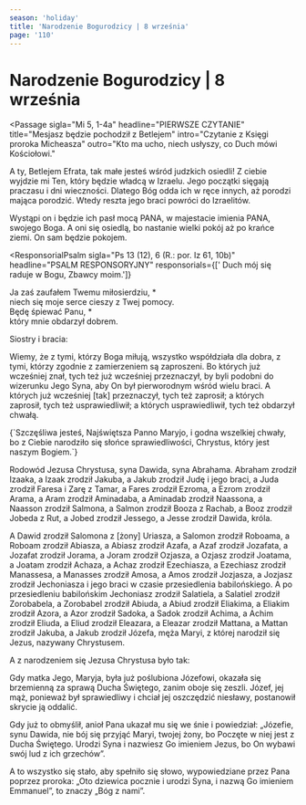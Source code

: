 ```yaml
---
season: 'holiday'
title: 'Narodzenie Bogurodzicy | 8 września'
page: '110'
---
```


# Narodzenie Bogurodzicy | 8 września

<Passage
sigla="Mi 5, 1-4a"
headline="PIERWSZE CZYTANIE"
title="Mesjasz będzie pochodził z Betlejem"
intro="Czytanie z Księgi proroka Micheasza"
outro="Kto ma ucho, niech usłyszy, co Duch mówi Kościołowi."
>
<p>A ty, Betlejem Efrata, tak małe jesteś wśród judzkich osiedli! Z ciebie wyjdzie mi Ten, który będzie władcą w Izraelu. Jego początki sięgają praczasu i dni wieczności. Dlatego Bóg odda ich w ręce innych, aż porodzi mająca porodzić. Wtedy reszta jego braci powróci do Izraelitów.</p>
<p>Wystąpi on i będzie ich pasł mocą PANA, w majestacie imienia PANA, swojego Boga. A oni się osiedlą, bo nastanie wielki pokój aż po krańce ziemi. On sam będzie pokojem.</p>
</Passage>

<ResponsorialPsalm
sigla="Ps 13 (12), 6 (R.: por. Iz 61, 10b)"
headline="PSALM RESPONSORYJNY"
responsorials={[' Duch mój się raduje w Bogu, Zbawcy moim.']}
>
<p>Ja zaś zaufałem Twemu miłosierdziu, *<br/>niech się moje serce cieszy z Twej pomocy.<br/>Będę śpiewać Panu, *<br/>który mnie obdarzył dobrem.</p>
</ResponsorialPsalm>
<Passage
sigla="Rz 8, 28-30"
headline="DRUGIE CZYTANIE"
title="Bóg współdziała z tymi, którzy Go miłują"
intro="Czytanie z Listu świętego Pawła Apostoła do Rzymian"
outro="Kto ma ucho, niech usłyszy, co Duch mówi Kościołowi."
>
<p>Siostry i bracia:</p>
<p>Wiemy, że z tymi, którzy Boga miłują, wszystko współdziała dla dobra, z tymi, którzy zgodnie z zamierzeniem są zaproszeni. Bo których już wcześniej znał, tych też już wcześniej przeznaczył, by byli podobni do wizerunku Jego Syna, aby On był pierworodnym wśród wielu braci. A których już wcześniej [tak] przeznaczył, tych też zaprosił; a których zaprosił, tych też usprawiedliwił; a których usprawiedliwił, tych też obdarzył chwałą.</p>
</Passage>
<Passage
sigla=""
headline="AKLAMACJA"
acclamation="Aklamacja: Alleluja, alleluja, alleluja."
>
{`Szczęśliwa jesteś, Najświętsza Panno Maryjo,
    i godna wszelkiej chwały,
    bo z Ciebie narodziło się słońce sprawiedliwości,
    Chrystus, który jest naszym Bogiem.`}
</Passage>
<Passage
sigla="Mt 1, 1-16. 18-23 (dłuższa), Mt 1, 18-23 (krótsza)"
headline="EWANGELIA"
title="Maryja poczęła Jezusa za sprawą Ducha Świętego"
intro=" Słowa Ewangelii według świętego Mateusza"
outro="Oto słowo Pańskie"
>
<p>Rodowód Jezusa Chrystusa, syna Dawida, syna Abrahama. Abraham zrodził Izaaka, a Izaak zrodził Jakuba, a Jakub zrodził Judę i jego braci, a Juda zrodził Faresa i Zarę z Tamar, a Fares zrodził Ezroma, a Ezrom zrodził Arama, a Aram zrodził Aminadaba, a Aminadab zrodził Naassona, a Naasson zrodził Salmona, a Salmon zrodził Booza z Rachab, a Booz zrodził Jobeda z Rut, a Jobed zrodził Jessego, a Jesse zrodził Dawida, króla.</p>
<p>A Dawid zrodził Salomona z [żony] Uriasza, a Salomon zrodził Roboama, a Roboam zrodził Abiasza, a Abiasz zrodził Azafa, a Azaf zrodził Jozafata, a Jozafat zrodził Jorama, a Joram zrodził Ozjasza, a Ozjasz zrodził Joatama, a Joatam zrodził Achaza, a Achaz zrodził Ezechiasza, a Ezechiasz zrodził Manassesa, a Manasses zrodził Amosa, a Amos zrodził Jozjasza, a Jozjasz zrodził Jechoniasza i jego braci w czasie przesiedlenia babilońskiego. A po przesiedleniu babilońskim Jechoniasz zrodził Salatiela, a Salatiel zrodził Zorobabela, a Zorobabel zrodził Abiuda, a Abiud zrodził Eliakima, a Eliakim zrodził Azora, a Azor zrodził Sadoka, a Sadok zrodził Achima, a Achim zrodził Eliuda, a Eliud zrodził Eleazara, a Eleazar zrodził Mattana, a Mattan zrodził Jakuba, a Jakub zrodził Józefa, męża Maryi, z której narodził się Jezus, nazywany Chrystusem.</p>
<p>A z narodzeniem się Jezusa Chrystusa było tak:</p>
<p>Gdy matka Jego, Maryja, była już poślubiona Józefowi, okazała się brzemienną za sprawą Ducha Świętego, zanim oboje się zeszli. Józef, jej mąż, ponieważ był sprawiedliwy i chciał jej oszczędzić niesławy, postanowił skrycie ją oddalić.</p>
<p>Gdy już to obmyślił, anioł Pana ukazał mu się we śnie i powiedział: „Józefie, synu Dawida, nie bój się przyjąć Maryi, twojej żony, bo Poczęte w niej jest z Ducha Świętego. Urodzi Syna i nazwiesz Go imieniem Jezus, bo On wybawi swój lud z ich grzechów”.</p>
<p>A to wszystko się stało, aby spełniło się słowo, wypowiedziane przez Pana poprzez proroka: „Oto dziewica pocznie i urodzi Syna, i nazwą Go imieniem Emmanuel”, to znaczy „Bóg z nami”.</p>
</Passage>